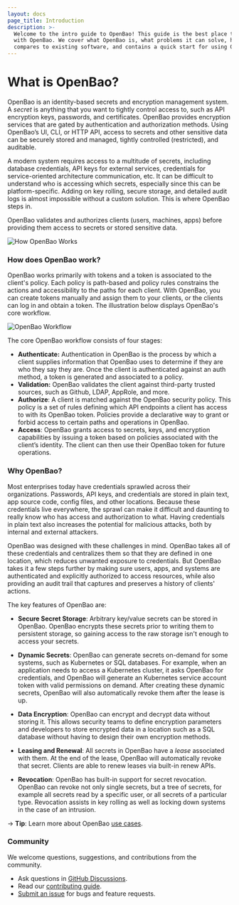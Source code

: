 ```yaml
---
layout: docs
page_title: Introduction
description: >-
  Welcome to the intro guide to OpenBao! This guide is the best place to start
  with OpenBao. We cover what OpenBao is, what problems it can solve, how it
  compares to existing software, and contains a quick start for using OpenBao.
---
```


# What is OpenBao?

OpenBao is an identity-based secrets and encryption management system. A _secret_ is anything that you want to tightly control access to, such as API encryption keys, passwords, and certificates. OpenBao provides encryption services that are gated by authentication and authorization methods. Using OpenBao’s UI, CLI, or HTTP API, access to secrets and other sensitive data can be securely stored and managed, tightly controlled (restricted), and auditable.

A modern system requires access to a multitude of secrets, including database credentials,
API keys for external services, credentials for service-oriented architecture
communication, etc. It can be difficult to understand who is accessing which secrets, especially since this can be platform-specific. Adding on key rolling, secure storage, and
detailed audit logs is almost impossible without a custom solution. This is
where OpenBao steps in.

OpenBao validates and authorizes clients (users, machines, apps) before providing them access to secrets or stored sensitive data.

![How OpenBao Works](/img/how-vault-works.png)

### How does OpenBao work?

OpenBao works primarily with tokens and a token is associated to the client's policy. Each policy is path-based and policy rules constrains the actions and accessibility to the paths for each client. With OpenBao, you can create tokens manually and assign them to your clients, or the clients can log in and obtain a token. The illustration below displays OpenBao's core workflow.

![OpenBao Workflow](/img/vault-workflow-diagram1.png)

 The core OpenBao workflow consists of four stages:

* **Authenticate:** Authentication in OpenBao is the process by which a client supplies information that OpenBao uses to determine if they are who they say they are. Once the client is authenticated against an auth method, a token is generated and associated to a policy.
* **Validation:** OpenBao validates the client against third-party trusted sources, such as Github, LDAP, AppRole, and more.
* **Authorize**: A client is matched against the OpenBao security policy.  This policy is a set of rules defining which API endpoints a client has access to with its OpenBao token. Policies provide a declarative way to grant or forbid access to certain paths and operations in OpenBao.
* **Access**: OpenBao grants access to secrets, keys, and encryption capabilities by issuing a token based on policies associated with the client’s identity. The client can then use their OpenBao token for future operations.

### Why OpenBao?

Most enterprises today have credentials sprawled across their organizations. Passwords, API keys, and credentials are stored in plain text, app source code, config files, and other locations. Because these credentials live everywhere, the sprawl can make it difficult and daunting to really know who has access and authorization to what. Having credentials in plain text also increases the potential for malicious attacks, both by internal and external attackers.

OpenBao was designed with these challenges in mind. OpenBao takes all of these credentials and centralizes them so that they are defined in one location, which reduces unwanted exposure to credentials. But OpenBao takes it a few steps further by making sure users, apps, and systems are authenticated and explicitly authorized to access resources, while also providing an audit trail that captures and preserves a history of clients' actions.

The key features of OpenBao are:

- **Secure Secret Storage**: Arbitrary key/value secrets can be stored
  in OpenBao. OpenBao encrypts these secrets prior to writing them to persistent
  storage, so gaining access to the raw storage isn't enough to access
  your secrets. 

- **Dynamic Secrets**: OpenBao can generate secrets on-demand for some systems,
  such as Kubernetes or SQL databases. For example, when an application needs to
  access a Kubernetes cluster, it asks OpenBao for credentials, and OpenBao will
  generate an Kubernetes service account token with valid permissions on demand.
  After creating these dynamic secrets, OpenBao will also automatically revoke
  them after the lease is up.

- **Data Encryption**: OpenBao can encrypt and decrypt data without storing
  it. This allows security teams to define encryption parameters and
  developers to store encrypted data in a location such as a SQL database
  without having to design their own encryption methods.

- **Leasing and Renewal**: All secrets in OpenBao have a _lease_ associated
  with them. At the end of the lease, OpenBao will automatically revoke that
  secret. Clients are able to renew leases via built-in renew APIs.

- **Revocation**: OpenBao has built-in support for secret revocation. OpenBao
  can revoke not only single secrets, but a tree of secrets, for example
  all secrets read by a specific user, or all secrets of a particular type.
  Revocation assists in key rolling as well as locking down systems in the
  case of an intrusion.

-> **Tip**: Learn more about OpenBao [use cases](/vault/docs/use-cases).

### Community

We welcome questions, suggestions, and contributions from the community.

* Ask questions in [GitHub Discussions](https://github.com/orgs/openbao/discussions).
* Read our [contributing guide](https://github.com/openbao/openbao/blob/main/CONTRIBUTING.md).
* [Submit an issue](https://github.com/openbao/openbao/issues/new/choose) for bugs and feature requests.
